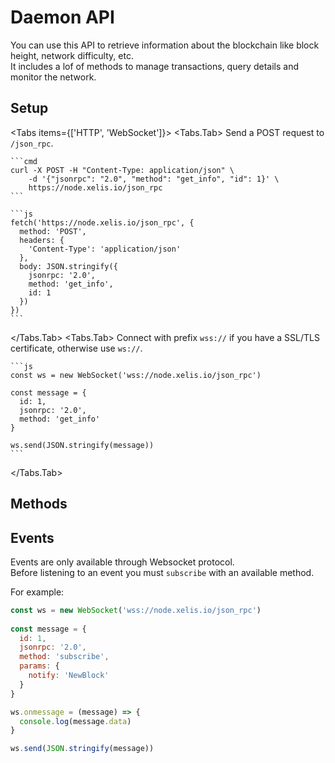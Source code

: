 


# Daemon API

You can use this API to retrieve information about the blockchain like block height, network difficulty, etc.  
It includes a lof of methods to manage transactions, query details and monitor the network.  

## Setup

<Tabs items={['HTTP', 'WebSocket']}>
  <Tabs.Tab>
    Send a POST request to `/json_rpc`.

    ```cmd
    curl -X POST -H "Content-Type: application/json" \
        -d '{"jsonrpc": "2.0", "method": "get_info", "id": 1}' \
        https://node.xelis.io/json_rpc
    ```

    ```js
    fetch('https://node.xelis.io/json_rpc', {
      method: 'POST',
      headers: {
        'Content-Type': 'application/json'
      },
      body: JSON.stringify({
        jsonrpc: '2.0',
        method: 'get_info',
        id: 1
      })
    })
    ```
  </Tabs.Tab>
  <Tabs.Tab>
    Connect with prefix `wss://` if you have a SSL/TLS certificate, otherwise use `ws://`.

    ```js
    const ws = new WebSocket('wss://node.xelis.io/json_rpc')

    const message = {
      id: 1,
      jsonrpc: '2.0',
      method: 'get_info'
    }

    ws.send(JSON.stringify(message))
    ```
  </Tabs.Tab>
</Tabs>

## Methods

<GetVersion />
<GetInfo />
<GetHeight />
<GetTopoheight />
<GetStableHeight />
<GetBlockTemplate />
<GetBlockAtTopoheight />
<GetBlocksAtHeight />
<GetBlockByHash />
<GetTopBlock />
<GetNonce />
<HasNonce />
<GetNonceAtTopoheight />
<GetBalance />
<HasBalance />
<GetBalanceAtTopoheight />
<GetAsset />
<GetAssets />
<CountAssets />
<CountTransactions />
<CountAccounts />
<GetTips />
<P2PStatus />
<GetDAGOrder />
<SubmitBlock />
<SubmitTransaction />
<GetMempool />
<GetTransaction />
<GetTransactions />
<GetBlocksRangeByTopoheight />
<GetBlocksRangeByHeight />
<GetAccounts />
<GetAccountHistory />
<GetAccountAssets />
<GetPeers />
<GetDevFeeThresholds />
<GetSizeOnDisk />
<IsTxExecutedInBlock />
<GetMempoolCache />
<GetAccountRegistrationTopoheight />
<CreateMinerWork />
<ValidateAddress />
<ExtractKeyFromAddress />
<GetDifficulty />

## Events

Events are only available through Websocket protocol.   
Before listening to an event you must `subscribe` with an available method. 

For example: 

```js
const ws = new WebSocket('wss://node.xelis.io/json_rpc')
 
const message = {
  id: 1,
  jsonrpc: '2.0',
  method: 'subscribe',
  params: {
    notify: 'NewBlock'
  }
}

ws.onmessage = (message) => {
  console.log(message.data)
}

ws.send(JSON.stringify(message))
```

<NewBlock />
<TransactionAddedInMempool />
<TransactionExecuted />
<BlockOrdered />
<TransactionSCResult />
<NewAsset />
<PeerConnected />
<PeerDisconnected />
<PeerStateUpdated />
<PeerPeerListUpdated />
<PeerPeerDisconnected />
